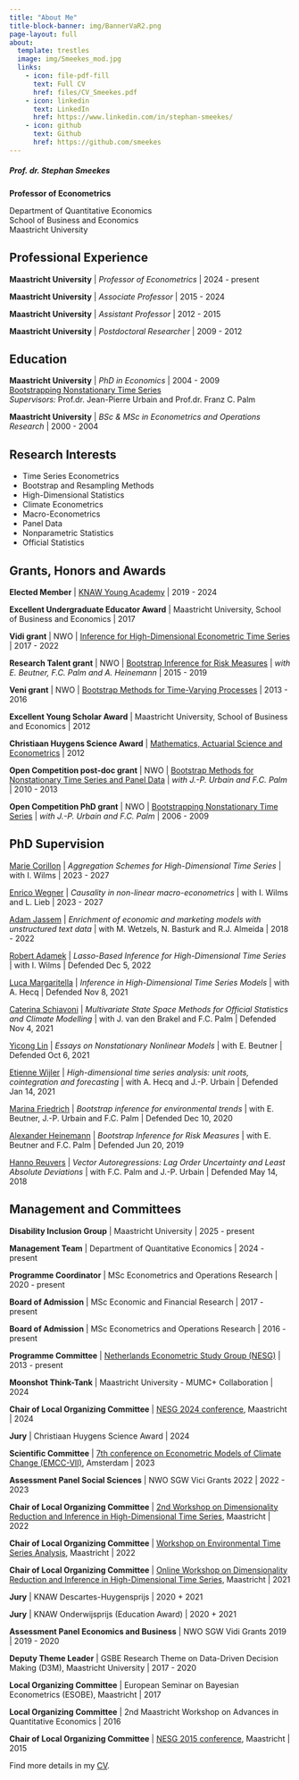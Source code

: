 ```yaml
---
title: "About Me"
title-block-banner: img/BannerVaR2.png
page-layout: full
about:
  template: trestles
  image: img/Smeekes_mod.jpg
  links:
    - icon: file-pdf-fill
      text: Full CV
      href: files/CV_Smeekes.pdf
    - icon: linkedin
      text: LinkedIn
      href: https://www.linkedin.com/in/stephan-smeekes/
    - icon: github
      text: Github
      href: https://github.com/smeekes
---
```


##### Prof. dr. Stephan Smeekes
**Professor of Econometrics**

Department of Quantitative Economics<br>
School of Business and Economics<br>
Maastricht University

::: {.callout-note collapse="true"}
## Professional Experience

**Maastricht University** | *Professor of Econometrics* | 2024 - present

**Maastricht University** | *Associate Professor* | 2015 - 2024

**Maastricht University** | *Assistant Professor* | 2012 - 2015

**Maastricht University** | *Postdoctoral Researcher* | 2009 - 2012

:::

::: {.callout-note collapse="true"}
## Education

**Maastricht University** | *PhD in Economics* | 2004 - 2009<br>
[Bootstrapping Nonstationary Time Series](https://doi.org/10.26481/dis.20090702ss)<br>
*Supervisors:* Prof.dr. Jean-Pierre Urbain and Prof.dr. Franz C. Palm 

**Maastricht University** | *BSc & MSc in Econometrics and Operations Research* | 2000 - 2004

:::

::: {.callout-note collapse="true"}
## Research Interests

* Time Series Econometrics
* Bootstrap and Resampling Methods
* High-Dimensional Statistics
* Climate Econometrics
* Macro-Econometrics
* Panel Data
* Nonparametric Statistics
* Official Statistics

:::

::: {.callout-note collapse="true"}
## Grants, Honors and Awards
**Elected Member** | [KNAW Young Academy](https://www.dejongeakademie.nl/) | 2019 - 2024

**Excellent Undergraduate Educator Award** | Maastricht University, School of Business and Economics | 2017

**Vidi grant** | NWO | [Inference for High-Dimensional Econometric Time Series](https://www.nwo.nl/projecten/452-17-010-0) | 2017 - 2022

**Research Talent grant** | NWO | [Bootstrap Inference for Risk Measures](https://www.nwo.nl/projecten/406-15-020-0) | *with E. Beutner, F.C. Palm and A. Heinemann* | 2015 - 2019

**Veni grant** | NWO | [Bootstrap Methods for Time-Varying Processes](https://www.nwo.nl/projecten/451-12-006-0) | 2013 - 2016

**Excellent Young Scholar Award** | Maastricht University, School of Business and Economics | 2012 

**Christiaan Huygens Science Award** | [Mathematics, Actuarial Science and Econometrics](https://christiaanhuygensprijs.nl/dr-s-smeekes/) | 2012

**Open Competition post-doc grant** | NWO | [Bootstrap Methods for Nonstationary Time Series and Panel Data](https://www.nwo.nl/projecten/400-09-191-0) | *with J.-P. Urbain and F.C. Palm* | 2010 - 2013

**Open Competition PhD grant** | NWO | [Bootstrapping Nonstationary Time Series](https://www.nwo.nl/projecten/400-05-095-0) | *with J.-P. Urbain and F.C. Palm* | 2006 - 2009

:::

::: {.callout-note collapse="true"}
## PhD Supervision

[Marie Corillon](https://www.linkedin.com/in/mariecorillon/) | *Aggregation Schemes for High-Dimensional Time Series* | with I. Wilms | 2023 - 2027

[Enrico Wegner](https://enweg.github.io/) | *Causality in non-linear macro-econometrics* | with I. Wilms and L. Lieb | 2023 - 2027

[Adam Jassem](https://www.linkedin.com/in/adam-jassem-80165382/) | *Enrichment of economic and marketing models with unstructured text data* | with M. Wetzels, N. Basturk and R.J. Almeida | 2018 - 2022

[Robert Adamek](https://sites.google.com/view/robertadamek) | *Lasso-Based Inference for High-Dimensional Time Series* | with I. Wilms | Defended Dec 5, 2022

[Luca Margaritella](https://sites.google.com/view/luca-margaritella) | *Inference in High-Dimensional Time Series Models* | with A. Hecq | Defended Nov 8, 2021

[Caterina Schiavoni](https://www.linkedin.com/in/caterinaschiavoni/) | *Multivariate State Space Methods for Official Statistics and Climate Modelling* | with J. van den Brakel and F.C. Palm | Defended Nov 4, 2021

[Yicong Lin](http://yiconglin.com/) | *Essays on Nonstationary Nonlinear Models* | with E. Beutner | Defended Oct 6, 2021

[Etienne Wijler](https://sites.google.com/view/etiennewijler) | *High-dimensional time series analysis: unit roots, cointegration and forecasting* | with A. Hecq and J.-P. Urbain | Defended Jan 14, 2021

[Marina Friedrich](https://sites.google.com/view/mfriedrich) | *Bootstrap inference for environmental trends* | with E. Beutner, J.-P. Urbain and F.C. Palm | Defended Dec 10, 2020

[Alexander Heinemann](https://www.linkedin.com/in/alexander-heinemann-1638b5182/) | *Bootstrap Inference for Risk Measures* | with E. Beutner and F.C. Palm | Defended Jun 20, 2019

[Hanno Reuvers](https://hannoreuvers.github.io/) | *Vector Autoregressions: Lag Order Uncertainty and Least Absolute Deviations* | with F.C. Palm and J.-P. Urbain | Defended May 14, 2018

:::

::: {.callout-note collapse="true"}
## Management and Committees

**Disability Inclusion Group** | Maastricht University | 2025 - present

**Management Team** | Department of Quantitative Economics | 2024 - present

**Programme Coordinator** | MSc Econometrics and Operations Research | 2020 - present

**Board of Admission** | MSc Economic and Financial Research | 2017 - present

**Board of Admission** | MSc Econometrics and Operations Research | 2016 - present

**Programme Committee** | [Netherlands Econometric Study Group (NESG)](https://sbe.maastrichtuniversity.nl/nesg/) | 2013 - present

**Moonshot Think-Tank** | Maastricht University - MUMC+ Collaboration | 2024

**Chair of Local Organizing Committee** | [NESG 2024 conference](https://sbe.maastrichtuniversity.nl/nesg/wp-content/uploads/sites/3/2024/05/NESG2024_Maastricht-1.pdf), Maastricht | 2024

**Jury** | Christiaan Huygens Science Award | 2024

**Scientific Committee** | [7th conference on Econometric Models of Climate Change (EMCC-VII)](https://emcc-vii-2023.sciencesconf.org/), Amsterdam | 2023

**Assessment Panel Social Sciences** | NWO SGW Vici Grants 2022 | 2022 - 2023

**Chair of Local Organizing Committee** | [2nd Workshop on Dimensionality Reduction and Inference in High-Dimensional Time Series](https://sbe.maastrichtuniversity.nl/hdts2020/), Maastricht | 2022

**Chair of Local Organizing Committee** | [Workshop on Environmental Time Series Analysis](https://sbe.maastrichtuniversity.nl/hdts2020/workshop-on-environmental-time-series-analysis/), Maastricht | 2022

**Chair of Local Organizing Committee** | [Online Workshop on Dimensionality Reduction and Inference in High-Dimensional Time Series](https://sbe.maastrichtuniversity.nl/hdts2020/), Maastricht | 2021

**Jury** | KNAW Descartes-Huygensprijs | 2020 + 2021

**Jury** | KNAW Onderwijsprijs (Education Award) | 2020 + 2021

**Assessment Panel Economics and Business** | NWO SGW Vidi Grants 2019 | 2019 - 2020

**Deputy Theme Leader** | GSBE Research Theme on Data-Driven Decision Making (D3M), Maastricht University | 2017 - 2020

**Local Organizing Committee** | European Seminar on Bayesian Econometrics (ESOBE), Maastricht | 2017

**Local Organizing Committee** | 2nd Maastricht Workshop on Advances in Quantitative Economics | 2016

**Chair of Local Organizing Committee** | [NESG 2015 conference](https://sbe.maastrichtuniversity.nl/nesg/wp-content/uploads/sites/3/2022/06/NESG2015_Maastricht.pdf), Maastricht | 2015

:::

Find more details in my [CV](files/CV_Smeekes.pdf).
